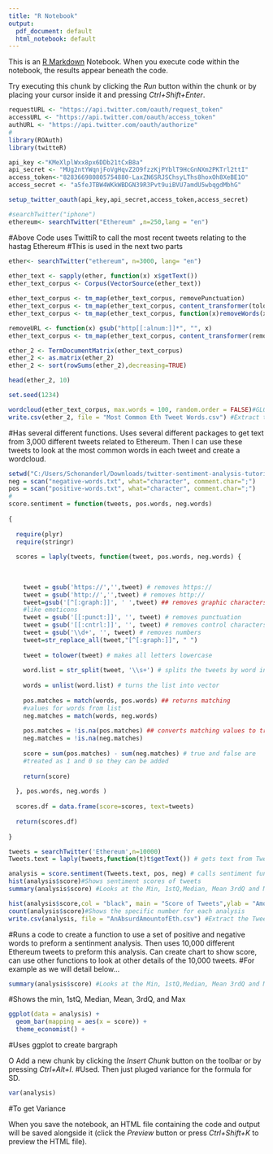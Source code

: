 ---
title: "R Notebook"
output:
  pdf_document: default
  html_notebook: default
---

This is an [R Markdown](http://rmarkdown.rstudio.com) Notebook. When you execute code within the notebook, the results appear beneath the code. 

Try executing this chunk by clicking the *Run* button within the chunk or by placing your cursor inside it and pressing *Ctrl+Shift+Enter*. 

```{r}
requestURL <- "https://api.twitter.com/oauth/request_token"
accessURL <- "https://api.twitter.com/oauth/access_token"
authURL <- "https://api.twitter.com/oauth/authorize"
#
library(ROAuth)
library(twitteR)

api_key <-"KMeXlplWxx8px6DDb21tCxB8a"
api_secret <- "MUg2ntYWqnjFoVgHqvZ2O9fzzKjPYblT9HcGnNXm2PKTrl2ttI"
access_token<-"828366980805754880-LaxZN6SRJSChsyLThs8hoxOh8XeBE1O"
access_secret <- "a5feJTBW4WKkWBDGN39R3Pvt9uiBVU7amdU5wbqgdMbhG"

setup_twitter_oauth(api_key,api_secret,access_token,access_secret)

#searchTwitter("iphone")
ethereum<- searchTwitter("Ethereum" ,n=250,lang = "en")
```

#Above Code uses TwittiR to call the most recent tweets relating to the hastag Ethereum 
#This is used in the next two parts

```{r}
ether<- searchTwitter("ethereum", n=3000, lang= "en")
                       
ether_text <- sapply(ether, function(x) x$getText())
ether_text_corpus <- Corpus(VectorSource(ether_text))

ether_text_corpus <- tm_map(ether_text_corpus, removePunctuation)
ether_text_corpus <- tm_map(ether_text_corpus, content_transformer(tolower))
ether_text_corpus <- tm_map(ether_text_corpus, function(x)removeWords(x,stopwords()))

removeURL <- function(x) gsub("http[[:alnum:]]*", "", x)
ether_text_corpus <- tm_map(ether_text_corpus, content_transformer(removeURL))

ether_2 <- TermDocumentMatrix(ether_text_corpus)
ether_2 <- as.matrix(ether_2)
ether_2 <- sort(rowSums(ether_2),decreasing=TRUE)

head(ether_2, 10)

set.seed(1234)

wordcloud(ether_text_corpus, max.words = 100, random.order = FALSE)#GLORIUS WORD CLOUD
write.csv(ether_2, file = "Most Common Eth Tweet Words.csv") #Extract the Tweet data
```
#Has several different functions. Uses several different packages to get text from 3,000 different tweets related to Ethereum. Then I can use these tweets to look at the most common words in each tweet and create a wordcloud. 
```{r}
setwd("C:/Users/Schonanderl/Downloads/twitter-sentiment-analysis-tutorial-201107-master/twitter-sentiment-analysis-tutorial-201107-master/data/opinion-lexicon-English")
neg = scan("negative-words.txt", what="character", comment.char=";")
pos = scan("positive-words.txt", what="character", comment.char=";")
#
score.sentiment = function(tweets, pos.words, neg.words)
  
{
  
  require(plyr)
  require(stringr)
  
  scores = laply(tweets, function(tweet, pos.words, neg.words) {
    
    
    
    tweet = gsub('https://','',tweet) # removes https://
    tweet = gsub('http://','',tweet) # removes http://
    tweet=gsub('[^[:graph:]]', ' ',tweet) ## removes graphic characters 
    #like emoticons 
    tweet = gsub('[[:punct:]]', '', tweet) # removes punctuation 
    tweet = gsub('[[:cntrl:]]', '', tweet) # removes control characters
    tweet = gsub('\\d+', '', tweet) # removes numbers
    tweet=str_replace_all(tweet,"[^[:graph:]]", " ") 
    
    tweet = tolower(tweet) # makes all letters lowercase
    
    word.list = str_split(tweet, '\\s+') # splits the tweets by word in a list
    
    words = unlist(word.list) # turns the list into vector
    
    pos.matches = match(words, pos.words) ## returns matching 
    #values for words from list 
    neg.matches = match(words, neg.words)
    
    pos.matches = !is.na(pos.matches) ## converts matching values to true of false
    neg.matches = !is.na(neg.matches)
    
    score = sum(pos.matches) - sum(neg.matches) # true and false are 
    #treated as 1 and 0 so they can be added
    
    return(score)
    
  }, pos.words, neg.words )
  
  scores.df = data.frame(score=scores, text=tweets)
  
  return(scores.df)
  
}

tweets = searchTwitter('Ethereum',n=10000)
Tweets.text = laply(tweets,function(t)t$getText()) # gets text from Tweets

analysis = score.sentiment(Tweets.text, pos, neg) # calls sentiment function
hist(analysis$score)#Shows sentiment scores of tweets
summary(analysis$score) #Looks at the Min, 1stQ,Median, Mean 3rdQ and Max

hist(analysis$score,col = "black", main = "Score of Tweets",ylab = "Amount of Tweets")
count(analysis$score)#Shows the specific number for each analysis 
write.csv(analysis, file = "AnAbsurdAmountofEth.csv") #Extract the Tweet data 
```
#Runs a code to create a function to use a set of positive and negative words to preform a sentinment analysis. Then uses 10,000 different Ethereum tweets to preform this analysis. Can create chart to show score, can use other functions to look at other details of the 10,000 tweets. 
#For example as we will detail below...
```{r}
summary(analysis$score) #Looks at the Min, 1stQ,Median, Mean 3rdQ and Max
```
#Shows the min, 1stQ, Median, Mean, 3rdQ, and Max
```{r}
ggplot(data = analysis) + 
  geom_bar(mapping = aes(x = score)) +
  theme_economist() +

```
#Uses ggplot to create bargraph

O
Add a new chunk by clicking the *Insert Chunk* button on the toolbar or by pressing *Ctrl+Alt+I*.
#Used. Then just pluged variance for the formula for SD. 
```{r}
var(analysis)
```
#To get Variance


When you save the notebook, an HTML file containing the code and output will be saved alongside it (click the *Preview* button or press *Ctrl+Shift+K* to preview the HTML file).
